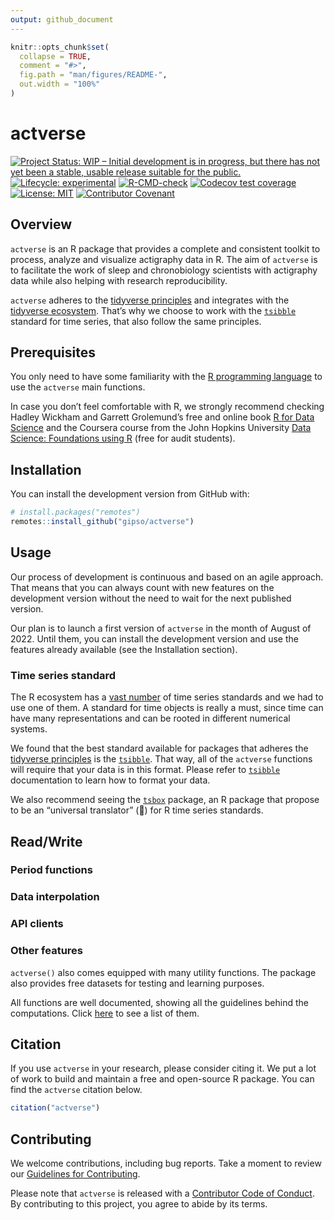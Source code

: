 ```yaml
---
output: github_document
---
```


<!-- README.md is generated from README.Rmd. Please edit that file -->

```r
knitr::opts_chunk$set(
  collapse = TRUE,
  comment = "#>",
  fig.path = "man/figures/README-",
  out.width = "100%"
)
```

# actverse

<!-- badges: start -->
[![Project Status: WIP – Initial development is in progress, but there has not yet been a stable, usable release suitable for the public.](https://www.repostatus.org/badges/latest/wip.svg)](https://www.repostatus.org/#wip)
[![Lifecycle: experimental](https://img.shields.io/badge/lifecycle-experimental-orange.svg)](https://lifecycle.r-lib.org/articles/stages.html)
[![R-CMD-check](https://github.com/gipso/actverse/workflows/R-CMD-check/badge.svg)](https://github.com/gipso/actverse/actions)
[![Codecov test coverage](https://codecov.io/gh/gipso/actverse/branch/main/graph/badge.svg)](https://app.codecov.io/gh/gipso/actverse?branch=main)
[![License: MIT](https://img.shields.io/badge/license-MIT-green)](https://choosealicense.com/licenses/mit/)
[![Contributor Covenant](https://img.shields.io/badge/Contributor%20Covenant-v2.0%20adopted-ff69b4.svg)](https://gipso.github.io/actverse/CODE_OF_CONDUCT.html)
<!-- badges: end -->

## Overview

`actverse` is an R package that provides a complete and consistent toolkit to process, analyze and visualize actigraphy data in R. The aim of `actverse` is to facilitate the work of sleep and chronobiology scientists with actigraphy data while also helping with research reproducibility.

`actverse` adheres to the [tidyverse principles](https://tidyverse.tidyverse.org/articles/manifesto.html) and integrates with the [tidyverse ecosystem](https://www.tidyverse.org/). That's why we choose to work with the [`tsibble`](https://tsibble.tidyverts.org/index.html) standard for time series, that also follow the same principles.

## Prerequisites

You only need to have some familiarity with the [R programming language](https://www.r-project.org/) to use the `actverse` main functions.

In case you don't feel comfortable with R, we strongly recommend checking Hadley Wickham and Garrett Grolemund's free and online book [R for Data Science](https://r4ds.had.co.nz/) and the Coursera course from the John Hopkins University [Data Science: Foundations using R](https://www.coursera.org/specializations/data-science-foundations-r) (free for audit students).

## Installation

You can install the development version from GitHub with:

``` r
# install.packages("remotes")
remotes::install_github("gipso/actverse")
```

## Usage

Our process of development is continuous and based on an agile approach. That 
means that you can always count with new features on the development version without the need to wait for the next published version.

Our plan is to launch a first version of `actverse` in the month of August of 2022. Until them, you can install the development version and use the features already available (see the Installation section).

### Time series standard

The R ecosystem has a [vast number](https://cran.r-project.org/view=TimeSeries) of time series standards and we had to use one of them. A standard for time objects is really a must, since time can have many representations and can be rooted in  different numerical systems.

We found that the best standard available for packages that adheres the [tidyverse principles](https://tidyverse.tidyverse.org/articles/manifesto.html) is the [`tsibble`](https://tsibble.tidyverts.org/index.html). That way, all of the `actverse` functions will require that your data is in this format. Please refer to [`tsibble`](https://tsibble.tidyverts.org/index.html) documentation to learn how to format your data.

We also recommend seeing the [`tsbox`](https://www.tsbox.help/) package, an R
package that propose to be an "universal translator" (🖖) for R time series standards.

## Read/Write

### Period functions

### Data interpolation

### API clients

### Other features

`actverse()` also comes equipped with many utility functions. The package also provides free datasets for testing and learning purposes.

All functions are well documented, showing all the guidelines behind the computations. Click [here](http://gipso.github.io/actverse) to see a list of them.

## Citation

If you use `actverse` in your research, please consider citing it. We put a lot of work to build and maintain a free and open-source R package. You can find the `actverse` citation below.

```r
citation("actverse")
```

## Contributing

We welcome contributions, including bug reports. Take a moment to review our [Guidelines for Contributing](https://gipso.github.io/actverse/CONTRIBUTING.html).

Please note that `actverse` is released with a [Contributor Code of Conduct](https://gipso.github.io/actverse/CODE_OF_CONDUCT.html). By contributing to this project, you agree to abide by its terms.

